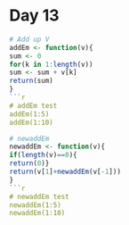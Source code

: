 Day 13
========================================================
```r
# Add up V
addEm <- function(v){
sum <- 0  
for(k in 1:length(v))
sum <- sum + v[k]
return(sum)
}
```r
# addEm test
addEm(1:5)
addEm(1:10)
```

```r
# newaddEm
newaddEm <- function(v){
if(length(v)==0){ 
return(0)}
return(v[1]+newaddEm(v[-1]))
}
```r
# newaddEm test
newaddEm(1:5)
newaddEm(1:10)
```

```

```

